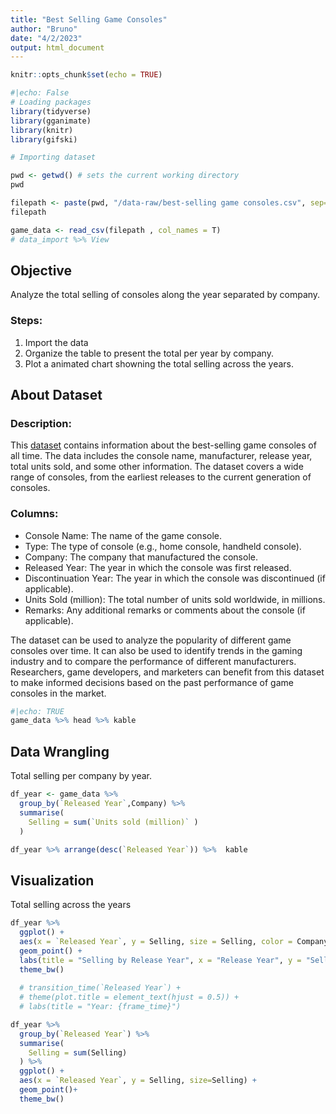 ```yaml
---
title: "Best Selling Game Consoles"
author: "Bruno"
date: "4/2/2023"
output: html_document
---
```


```r
knitr::opts_chunk$set(echo = TRUE)
```

```r
#|echo: False
# Loading packages
library(tidyverse)
library(gganimate)
library(knitr)
library(gifski)
```

```r
# Importing dataset

pwd <- getwd() # sets the current working directory
pwd

filepath <- paste(pwd, "/data-raw/best-selling game consoles.csv", sep="") # Make sure you fix this separator, it's a space by default
filepath

game_data <- read_csv(filepath , col_names = T)
# data_import %>% View

```

## Objective

Analyze the total selling of consoles along the year separated by company.

### Steps:

1) Import the data
2) Organize the table to present the total per year by company.
3) Plot a animated chart showning the total selling across the years.

## About Dataset

### Description:

This [dataset](https://www.kaggle.com/datasets/tayyarhussain/best-selling-game-consoles-of-all-time?select=best-selling+game+consoles.csv) contains information about the best-selling game consoles of all time. The data includes the console name, manufacturer, release year, total units sold, and some other information. The dataset covers a wide range of consoles, from the earliest releases to the current generation of consoles.

### Columns:

- Console Name: The name of the game console.
- Type: The type of console (e.g., home console, handheld console).
- Company: The company that manufactured the console.
- Released Year: The year in which the console was first released.
- Discontinuation Year: The year in which the console was discontinued (if applicable).
- Units Sold (million): The total number of units sold worldwide, in millions.
- Remarks: Any additional remarks or comments about the console (if applicable).

The dataset can be used to analyze the popularity of different game consoles over time. It can also be used to identify trends in the gaming industry and to compare the performance of different manufacturers. Researchers, game developers, and marketers can benefit from this dataset to make informed decisions based on the past performance of game consoles in the market.

```r
#|echo: TRUE
game_data %>% head %>% kable
```

## Data Wrangling

Total selling per company by year.

```r
df_year <- game_data %>% 
  group_by(`Released Year`,Company) %>% 
  summarise(
    Selling = sum(`Units sold (million)` ) 
  )

df_year %>% arrange(desc(`Released Year`)) %>%  kable
```


## Visualization

Total selling across the years

```r

df_year %>% 
  ggplot() +
  aes(x = `Released Year`, y = Selling, size = Selling, color = Company) +
  geom_point() +
  labs(title = "Selling by Release Year", x = "Release Year", y = "Selling (in millions)") +
  theme_bw()
  
  # transition_time(`Released Year`) +
  # theme(plot.title = element_text(hjust = 0.5)) +
  # labs(title = "Year: {frame_time}")
```


```r

df_year %>% 
  group_by(`Released Year`) %>% 
  summarise(
    Selling = sum(Selling)
  ) %>% 
  ggplot() +
  aes(x = `Released Year`, y = Selling, size=Selling) +
  geom_point()+
  theme_bw()



```

